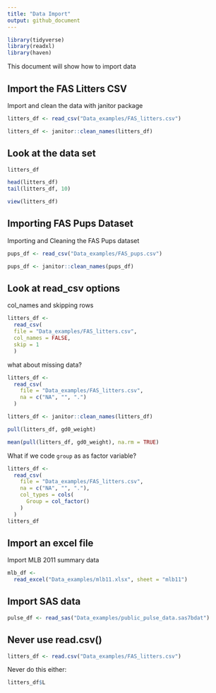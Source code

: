 ```yaml
---
title: "Data Import"
output: github_document
---
```


```r
library(tidyverse)
library(readxl)
library(haven)
```

This document will show how to import data 

## Import the FAS Litters CSV

Import and clean the data with janitor package 
```r
litters_df <- read_csv("Data_examples/FAS_litters.csv")

litters_df <- janitor::clean_names(litters_df)
```


## Look at the data set 

```r
litters_df

head(litters_df)
tail(litters_df, 10)
```


```r
view(litters_df)
```


## Importing FAS Pups Dataset

Importing and Cleaning the FAS Pups dataset
```r
pups_df <- read_csv("Data_examples/FAS_pups.csv")

pups_df <- janitor::clean_names(pups_df)
```

## Look at read_csv options 

col_names and skipping rows 

```r

litters_df <- 
  read_csv(
  file = "Data_examples/FAS_litters.csv", 
  col_names = FALSE, 
  skip = 1
  )
```

what about missing data?

```r
litters_df <- 
  read_csv(
    file = "Data_examples/FAS_litters.csv",
    na = c("NA", "", ".")
  )

litters_df <- janitor::clean_names(litters_df)

pull(litters_df, gd0_weight)

mean(pull(litters_df, gd0_weight), na.rm = TRUE)
```

What if we code `group` as as factor variable? 

```r
litters_df <- 
  read_csv(
    file = "Data_examples/FAS_litters.csv",
    na = c("NA", "", "."), 
    col_types = cols(
      Group = col_factor()
    )
  )
litters_df
```

## Import an excel file

Import MLB 2011 summary data

```r
mlb_df <- 
  read_excel("Data_examples/mlb11.xlsx", sheet = "mlb11")
```

## Import SAS data 

```r
pulse_df <- read_sas("Data_examples/public_pulse_data.sas7bdat")
```


## Never use read.csv()

```r
litters_df <- read.csv("Data_examples/FAS_litters.csv")

```

Never do this either: 
```r
litters_df$L
```

